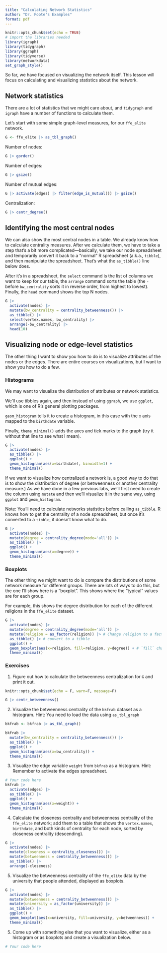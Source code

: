 ```yaml
---
title: "Calculating Network Statistics"
author: "Dr. Foote's Examples"
format: pdf
---
```


```r
knitr::opts_chunk$set(echo = TRUE)
# import the libraries needed
library(igraph)
library(tidygraph)
library(ggraph)
library(tidyverse)
library(networkdata)
set_graph_style()
```

So far, we have focused on visualizing the network itself. This lesson will focus on calculating and visualizing statistics about the network.

## Network statistics

There are a lot of statistics that we might care about, and `tidygraph` and `igraph` have a number of functions to calculate them.

Let's start with some simple graph-level measures, for our `ffe_elite` network.

```r
G <- ffe_elite |> as_tbl_graph()
```

Number of nodes:
```r
G |> gorder()
```

Number of edges:
```r
G |> gsize()
```

Number of mutual edges:

```r
G |> activate(edges) |> filter(edge_is_mutual()) |> gsize()
```
Centralization:

```r
G |> centr_degree()
```


## Identifying the most central nodes

We can also show the most central nodes in a table. We already know how to calculate centrality measures. After we calculate them, we have to take a step that's a bit more complicated---basically, we take our node spreadsheet and temporarily convert it back to a "normal" R spreadsheet (a.k.a., `tibble`), and then manipulate the spreadsheet. That's what the `as_tibble()` line below does.

After it's in a spreadsheet, the `select` command is the list of columns we want to keep for our table, the `arrange` command sorts the table (the `-` before `bw_centrality` sorts it in reverse order, from highest to lowest). Finally, the `head` command shows the top N nodes.

```r
G |>
  activate(nodes) |>
  mutate(bw_centrality = centrality_betweenness()) |>
  as_tibble() |>
  select(vertex.names, bw_centrality) |>
  arrange(-bw_centrality) |>
  head(10)

```


## Visualizing node or edge-level statistics

The other thing I want to show you how to do is to visualize attributes of the nodes or the edges. There are entire courses on visualizations, but I want to show you how to do a few.


### Histograms

We may want to visualize the distribution of attributes or network statistics. 

We'll use tibbles again, and then instead of using `ggraph`, we use `ggplot`, which is one of R's general plotting packages.

`geom_histogram` tells it to create a histogram, in this case with the `x` axis mapped to the `birthdate` variable.

Finally, `theme_minimal()` adds the axes and tick marks to the graph (try it without that line to see what I mean).

```r
G |>
  activate(nodes) |>
  as_tibble() |>
  ggplot() +
  geom_histogram(aes(x=birthdate), binwidth=1) + 
  theme_minimal()

```

If we want to visualize how centralized a network is, a good way to do that is to show the distribution of degree (or betweenness or another centrality measure.) As we have done in a few previous labs, we'll first need to create the column using `mutate` and then we'll visualize it in the same way, using `ggplot` and `geom_histogram`.

Note: You'll need to calculate networks statistics before calling `as_tibble`. R knows how to get the centrality of a node spreadsheet, but once it's converted to a `tibble`, it doesn't know what to do.

```r
G |>
  activate(nodes) |>
  mutate(degree = centrality_degree(mode='all')) |> 
  as_tibble() |>
  ggplot() +
  geom_histogram(aes(x=degree)) + 
  theme_minimal()
```


### Boxplots

The other thing we might want to do is compare the distributions of some network measure for different groups. There are lots of ways to do this, but the one I'll show here is a "boxplot". This shows where the "typical" values are for each group.

For example, this shows the degree distribution for each of the different religions in the `ffe_elite` dataset. 

```r
G |>
  activate(nodes) |>
  mutate(degree = centrality_degree(mode='all')) |>
  mutate(religion = as_factor(religion)) |> # Change religion to a factor
  as_tibble() |> # convert to a tibble
  ggplot() + 
  geom_boxplot(aes(x=religion, fill=religion, y=degree)) + # `fill` changes the filled in color. Try changing this to `color` instead
  theme_minimal()

```

### Exercises

1. Figure out how to calculate the betweenness centralization for `G` and print it out.

```r

knitr::opts_chunk$set(echo = F, warn=F, message=F)

G |> centr_betweenness()

```

2. Visualize the betweenness centrality of the `bkfrab` dataset as a histogram. Hint: You need to load the data using `as_tbl_graph`

```r

bkfrab <- bkfrab |> as_tbl_graph()

bkfrab |>
  mutate(bw_centrality = centrality_betweenness()) |>
  as_tibble() |>
  ggplot() +
  geom_histogram(aes(x=bw_centrality)) +
  theme_minimal()

```

3. Visualize the edge variable `weight` from `bkfrab` as a histogram. Hint: Remember to activate the edges spreadsheet.

```r

# Your code here
bkfrab |>
  activate(edges) |>
  as_tibble() |>
  ggplot() +
  geom_histogram(aes(x=weight)) +
  theme_minimal()

```

4. Calculate the closeness centrality and betweenness centrality of the `ffe_elite` network; add them to a table that shows the `vertex.names`, `birthdate`, and both kinds of centrality for each node, sorted by closeness centrality (descending).

```r
G |>
  activate(nodes) |>
  mutate(closeness = centrality_closeness()) |>
  mutate(betweenness = centrality_betweenness()) |>
  as_tibble() |>
  arrange(-closeness)
```

5. Visualize the betweenness centrality of the `ffe_elite` data by the university that people attended, displayed as boxplots.

```r

G |>
  activate(nodes) |>
  mutate(betweenness = centrality_betweenness()) |>
  mutate(university = as_factor(university)) |>
  as_tibble() |>
  ggplot() +
  geom_boxplot(aes(x=university, fill=university, y=betweenness)) +
  theme_minimal()

```


5. Come up with something else that you want to visualize, either as a histogram or as boxplots and create a visualization below.

```r

# Your code here

```

